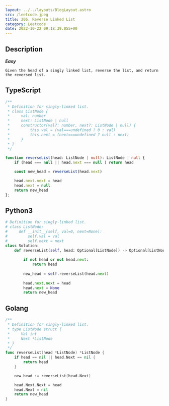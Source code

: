 ```yaml
---
layout: ../../layouts/BlogLayout.astro 
src: /leetcode.jpeg
title: 206. Reverse Linked List
category: Leetcode 
date: 2022-10-22 09:18:39.055+00 
---
```



## Description
***Easy***
```
Given the head of a singly linked list, reverse the list, and return the reversed list.
```

## TypeScript
```typescript
/**
 * Definition for singly-linked list.
 * class ListNode {
 *     val: number
 *     next: ListNode | null
 *     constructor(val?: number, next?: ListNode | null) {
 *         this.val = (val===undefined ? 0 : val)
 *         this.next = (next===undefined ? null : next)
 *     }
 * }
 */

function reverseList(head: ListNode | null): ListNode | null {
    if (head === null || head.next === null ) return head

    const new_head = reverseList(head.next)

    head.next.next = head
    head.next = null
    return new_head
};
```

## Python3
```python
# Definition for singly-linked list.
# class ListNode:
#     def __init__(self, val=0, next=None):
#         self.val = val
#         self.next = next
class Solution:
    def reverseList(self, head: Optional[ListNode]) -> Optional[ListNode]:
        
        if not head or not head.next:
            return head 
        
        new_head = self.reverseList(head.next)
        
        head.next.next = head
        head.next = None
        return new_head
```

## Golang
```go
/**
 * Definition for singly-linked list.
 * type ListNode struct {
 *     Val int
 *     Next *ListNode
 * }
 */
func reverseList(head *ListNode) *ListNode {
    if head == nil || head.Next == nil {
        return head
    }

    new_head := reverseList(head.Next)

    head.Next.Next = head
    head.Next = nil
    return new_head
}
```
